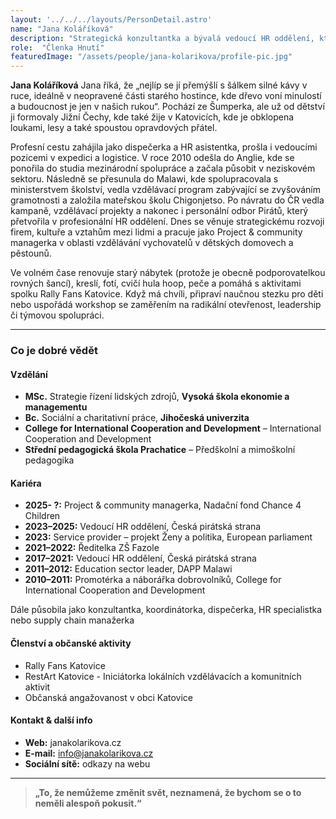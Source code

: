 ```yaml
---
layout: '../../../layouts/PersonDetail.astro'
name: "Jana Koláříková"
description: "Strategická konzultantka a bývalá vedoucí HR oddělení, která propojuje lidskost, odbornost a systémové změny, ENFJ."
role:  "Členka Hnutí"
featuredImage: "/assets/people/jana-kolarikova/profile-pic.jpg"
---
```


**Jana Koláříková**
Jana říká, že „nejlíp se jí přemýšlí s šálkem silné kávy v ruce, ideálně v neopravené části starého hostince, kde dřevo voní minulostí a budoucnost je jen v našich rukou“. Pochází ze Šumperka, ale už od dětství ji formovaly Jižní Čechy, kde také žije v Katovicích, kde je obklopena loukami, lesy a také spoustou opravdových přátel.

Profesní cestu zahájila jako dispečerka a HR asistentka, prošla i vedoucími pozicemi v expedici a logistice. V roce 2010 odešla do Anglie, kde se ponořila do studia mezinárodní spolupráce a začala působit v neziskovém sektoru. Následně se přesunula do Malawi, kde spolupracovala s ministerstvem školství, vedla vzdělávací program zabývající se zvyšováním gramotnosti a založila mateřskou školu Chigonjetso. Po návratu do ČR vedla kampaně, vzdělávací projekty a nakonec i personální odbor Pirátů, který přetvořila v profesionální HR oddělení. Dnes se věnuje strategickému rozvoji firem, kultuře a vztahům mezi lidmi a pracuje jako Project & community managerka v oblasti vzdělávání vychovatelů v dětských domovech a pěstounů.

Ve volném čase renovuje starý nábytek (protože je obecně podporovatelkou rovných šancí), kreslí, fotí, cvičí hula hoop, peče a pomáhá s aktivitami spolku Rally Fans Katovice. Když má chvíli, připraví naučnou stezku pro děti nebo uspořádá workshop se zaměřením na radikální otevřenost, leadership či týmovou spolupráci. 

---

### Co je dobré vědět

#### Vzdělání

- **MSc.** Strategie řízení lidských zdrojů, **Vysoká škola ekonomie a managementu**
- **Bc.** Sociální a charitativní práce, **Jihočeská univerzita**
- **College for International Cooperation and Development** – International Cooperation and Development
- **Střední pedagogická škola Prachatice** – Předškolní a mimoškolní pedagogika

#### Kariéra

- **2025- ?:** Project & community managerka, Nadační fond Chance 4 Children
- **2023–2025:** Vedoucí HR oddělení, Česká pirátská strana
- **2023:** Service provider – projekt Ženy a politika, European parliament
- **2021–2022:** Ředitelka ZŠ Fazole
- **2017–2021:** Vedoucí HR oddělení, Česká pirátská strana
- **2011–2012:** Education sector leader, DAPP Malawi
- **2010–2011:** Promotérka a náborářka dobrovolníků, College for International Cooperation and Development

Dále působila jako konzultantka, koordinátorka, dispečerka, HR specialistka nebo supply chain manažerka

#### Členství a občanské aktivity

- Rally Fans Katovice
- RestArt Katovice - Iniciátorka lokálních vzdělávacích a komunitních aktivit
- Občanská angažovanost v obci Katovice


#### Kontakt & další info
- **Web:** janakolarikova.cz
- **E-mail:** info@janakolarikova.cz
- **Sociální sítě:** odkazy na webu

---

> **„To, že nemůžeme změnit svět, neznamená, že bychom se o to neměli alespoň pokusit.“**